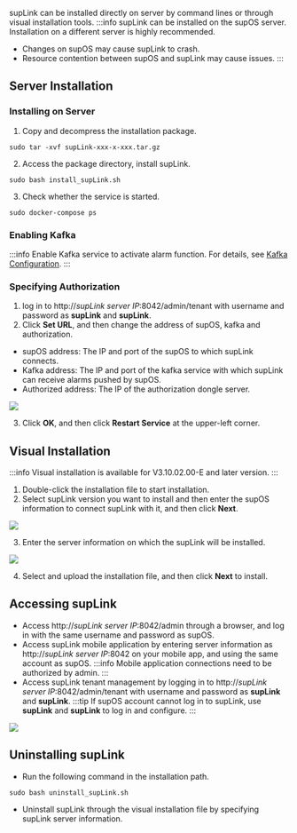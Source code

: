supLink can be installed directly on server by command lines or through visual installation tools.
:::info
supLink can be installed on the supOS server. Installation on a different server is highly recommended.
- Changes on supOS may cause supLink to crash.
- Resource contention between supOS and supLink may cause issues.
:::

## Server Installation
### Installing on Server
1. Copy and decompress the installation package.
```
sudo tar -xvf supLink-xxx-x-xxx.tar.gz
```
2. Access the package directory, install supLink.
```
sudo bash install_supLink.sh
```
3. Check whether the service is started.
```
sudo docker-compose ps
```

### Enabling Kafka
:::info
Enable Kafka service to activate alarm function. For details, see <a href='#'>Kafka Configuration</a>.
:::

### Specifying Authorization

1. log in to http://<em>supLink server IP</em>:8042/admin/tenant with username and password as **supLink** and **supLink**.
2. Click **Set URL**, and then change the address of supOS, kafka and authorization.
- supOS address: The IP and port of the supOS to which supLink connects.
- Kafka address: The IP and port of the kafka service with which supLink can receive alarms pushed by supOS.
- Authorized address: The IP of the authorization dongle server.

![](https://wordpressfreezonex.oss-accelerate.aliyuncs.com/supLink/3.png)

3. Click **OK**, and then click **Restart Service** at the upper-left corner.

## Visual Installation
:::info
Visual installation is available for V3.10.02.00-E and later version.
:::

1. Double-click the installation file to start installation.
2. Select supLink version you want to install and then enter the supOS information to connect supLink with it, and then click **Next**.


![](https://wordpressfreezonex.oss-accelerate.aliyuncs.com/supLink/1.png)

3. Enter the server information on which the supLink will be installed.

![](https://wordpressfreezonex.oss-accelerate.aliyuncs.com/supLink/2.png)

4. Select and upload the installation file, and then click **Next** to install.

## Accessing supLink
- Access http://<em>supLink server IP</em>:8042/admin through a browser, and log in with the same username and password as supOS.
- Access supLink mobile application by entering server information as http://<em>supLink server IP</em>:8042 on your mobile app, and using the same account as supOS.
:::info
Mobile application connections need to be authorized by admin.
:::
- Access supLink tenant management by logging in to http://<em>supLink server IP</em>:8042/admin/tenant with username and password as **supLink** and **supLink**.
:::tip
If supOS account cannot log in to supLink, use **supLink** and **supLink** to log in and configure.
:::

![](https://wordpressfreezonex.oss-accelerate.aliyuncs.com/supLink/4.png)


## Uninstalling supLink
- Run the following command in the installation path.
```
sudo bash uninstall_supLink.sh
```
- Uninstall supLink through the visual installation file by specifying supLink server information.